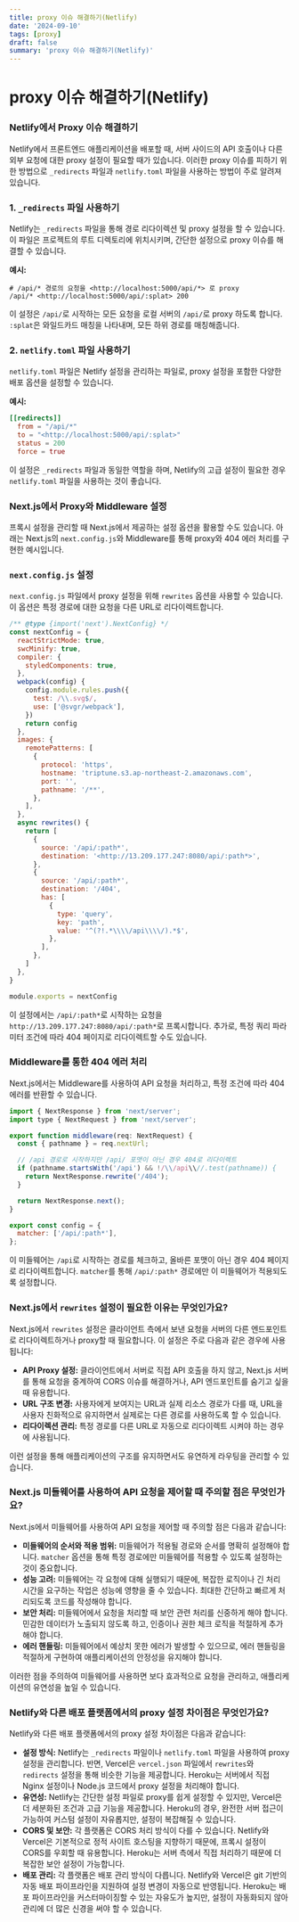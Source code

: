 ```yaml
---
title: proxy 이슈 해결하기(Netlify)
date: '2024-09-10'
tags: [proxy]
draft: false
summary: 'proxy 이슈 해결하기(Netlify)'
---
```


# proxy 이슈 해결하기(Netlify)

### Netlify에서 Proxy 이슈 해결하기

Netlify에서 프론트엔드 애플리케이션을 배포할 때, 서버 사이드의 API 호출이나 다른 외부 요청에 대한 proxy 설정이 필요할 때가 있습니다. 이러한 proxy 이슈를 피하기 위한 방법으로 `_redirects` 파일과 `netlify.toml` 파일을 사용하는 방법이 주로 알려져 있습니다.

### 1. `_redirects` 파일 사용하기

Netlify는 `_redirects` 파일을 통해 경로 리다이렉션 및 proxy 설정을 할 수 있습니다. 이 파일은 프로젝트의 루트 디렉토리에 위치시키며, 간단한 설정으로 proxy 이슈를 해결할 수 있습니다.

**예시:**

```
# /api/* 경로의 요청을 <http://localhost:5000/api/*> 로 proxy
/api/* <http://localhost:5000/api/:splat> 200

```

이 설정은 `/api/`로 시작하는 모든 요청을 로컬 서버의 `/api/`로 proxy 하도록 합니다. `:splat`은 와일드카드 매칭을 나타내며, 모든 하위 경로를 매칭해줍니다.

### 2. `netlify.toml` 파일 사용하기

`netlify.toml` 파일은 Netlify 설정을 관리하는 파일로, proxy 설정을 포함한 다양한 배포 옵션을 설정할 수 있습니다.

**예시:**

```toml
[[redirects]]
  from = "/api/*"
  to = "<http://localhost:5000/api/:splat>"
  status = 200
  force = true

```

이 설정은 `_redirects` 파일과 동일한 역할을 하며, Netlify의 고급 설정이 필요한 경우 `netlify.toml` 파일을 사용하는 것이 좋습니다.

### Next.js에서 Proxy와 Middleware 설정

프록시 설정을 관리할 때 Next.js에서 제공하는 설정 옵션을 활용할 수도 있습니다. 아래는 Next.js의 `next.config.js`와 Middleware를 통해 proxy와 404 에러 처리를 구현한 예시입니다.

### `next.config.js` 설정

`next.config.js` 파일에서 proxy 설정을 위해 `rewrites` 옵션을 사용할 수 있습니다. 이 옵션은 특정 경로에 대한 요청을 다른 URL로 리다이렉트합니다.

```jsx
/** @type {import('next').NextConfig} */
const nextConfig = {
  reactStrictMode: true,
  swcMinify: true,
  compiler: {
    styledComponents: true,
  },
  webpack(config) {
    config.module.rules.push({
      test: /\\.svg$/,
      use: ['@svgr/webpack'],
    })
    return config
  },
  images: {
    remotePatterns: [
      {
        protocol: 'https',
        hostname: 'triptune.s3.ap-northeast-2.amazonaws.com',
        port: '',
        pathname: '/**',
      },
    ],
  },
  async rewrites() {
    return [
      {
        source: '/api/:path*',
        destination: '<http://13.209.177.247:8080/api/:path*>',
      },
      {
        source: '/api/:path*',
        destination: '/404',
        has: [
          {
            type: 'query',
            key: 'path',
            value: '^(?!.*\\\\/api\\\\/).*$',
          },
        ],
      },
    ]
  },
}

module.exports = nextConfig
```

이 설정에서는 `/api/:path*`로 시작하는 요청을 `http://13.209.177.247:8080/api/:path*`로 프록시합니다. 추가로, 특정 쿼리 파라미터 조건에 따라 404 페이지로 리다이렉트할 수도 있습니다.

### Middleware를 통한 404 에러 처리

Next.js에서는 Middleware를 사용하여 API 요청을 처리하고, 특정 조건에 따라 404 에러를 반환할 수 있습니다.

```jsx
import { NextResponse } from 'next/server';
import type { NextRequest } from 'next/server';

export function middleware(req: NextRequest) {
  const { pathname } = req.nextUrl;

  // /api 경로로 시작하지만 /api/ 포맷이 아닌 경우 404로 리다이렉트
  if (pathname.startsWith('/api') && !/\\/api\\//.test(pathname)) {
    return NextResponse.rewrite('/404');
  }

  return NextResponse.next();
}

export const config = {
  matcher: ['/api/:path*'],
};

```

이 미들웨어는 `/api`로 시작하는 경로를 체크하고, 올바른 포맷이 아닌 경우 404 페이지로 리다이렉트합니다. `matcher`를 통해 `/api/:path*` 경로에만 이 미들웨어가 적용되도록 설정합니다.

### Next.js에서 `rewrites` 설정이 필요한 이유는 무엇인가요?

Next.js에서 `rewrites` 설정은 클라이언트 측에서 보낸 요청을 서버의 다른 엔드포인트로 리다이렉트하거나 proxy할 때 필요합니다. 이 설정은 주로 다음과 같은 경우에 사용됩니다:

- **API Proxy 설정:** 클라이언트에서 서버로 직접 API 호출을 하지 않고, Next.js 서버를 통해 요청을 중계하여 CORS 이슈를 해결하거나, API 엔드포인트를 숨기고 싶을 때 유용합니다.
- **URL 구조 변경:** 사용자에게 보여지는 URL과 실제 리소스 경로가 다를 때, URL을 사용자 친화적으로 유지하면서 실제로는 다른 경로를 사용하도록 할 수 있습니다.
- **리다이렉션 관리:** 특정 경로를 다른 URL로 자동으로 리다이렉트 시켜야 하는 경우에 사용됩니다.

이런 설정을 통해 애플리케이션의 구조를 유지하면서도 유연하게 라우팅을 관리할 수 있습니다.

### Next.js 미들웨어를 사용하여 API 요청을 제어할 때 주의할 점은 무엇인가요?

Next.js에서 미들웨어를 사용하여 API 요청을 제어할 때 주의할 점은 다음과 같습니다:

- **미들웨어의 순서와 적용 범위:** 미들웨어가 적용될 경로와 순서를 명확히 설정해야 합니다. `matcher` 옵션을 통해 특정 경로에만 미들웨어를 적용할 수 있도록 설정하는 것이 중요합니다.
- **성능 고려:** 미들웨어는 각 요청에 대해 실행되기 때문에, 복잡한 로직이나 긴 처리 시간을 요구하는 작업은 성능에 영향을 줄 수 있습니다. 최대한 간단하고 빠르게 처리되도록 코드를 작성해야 합니다.
- **보안 처리:** 미들웨어에서 요청을 처리할 때 보안 관련 처리를 신중하게 해야 합니다. 민감한 데이터가 노출되지 않도록 하고, 인증이나 권한 체크 로직을 적절하게 추가해야 합니다.
- **에러 핸들링:** 미들웨어에서 예상치 못한 에러가 발생할 수 있으므로, 에러 핸들링을 적절하게 구현하여 애플리케이션의 안정성을 유지해야 합니다.

이러한 점을 주의하여 미들웨어를 사용하면 보다 효과적으로 요청을 관리하고, 애플리케이션의 유연성을 높일 수 있습니다.

### Netlify와 다른 배포 플랫폼에서의 proxy 설정 차이점은 무엇인가요?

Netlify와 다른 배포 플랫폼에서의 proxy 설정 차이점은 다음과 같습니다:

- **설정 방식:** Netlify는 `_redirects` 파일이나 `netlify.toml` 파일을 사용하여 proxy 설정을 관리합니다. 반면, Vercel은 `vercel.json` 파일에서 `rewrites`와 `redirects` 설정을 통해 비슷한 기능을 제공합니다. Heroku는 서버에서 직접 Nginx 설정이나 Node.js 코드에서 proxy 설정을 처리해야 합니다.
- **유연성:** Netlify는 간단한 설정 파일로 proxy를 쉽게 설정할 수 있지만, Vercel은 더 세분화된 조건과 고급 기능을 제공합니다. Heroku의 경우, 완전한 서버 접근이 가능하여 커스텀 설정이 자유롭지만, 설정이 복잡해질 수 있습니다.
- **CORS 및 보안:** 각 플랫폼은 CORS 처리 방식이 다를 수 있습니다. Netlify와 Vercel은 기본적으로 정적 사이트 호스팅을 지향하기 때문에, 프록시 설정이 CORS를 우회할 때 유용합니다. Heroku는 서버 측에서 직접 처리하기 때문에 더 복잡한 보안 설정이 가능합니다.
- **배포 관리:** 각 플랫폼은 배포 관리 방식이 다릅니다. Netlify와 Vercel은 git 기반의 자동 배포 파이프라인을 지원하여 설정 변경이 자동으로 반영됩니다. Heroku는 배포 파이프라인을 커스터마이징할 수 있는 자유도가 높지만, 설정이 자동화되지 않아 관리에 더 많은 신경을 써야 할 수 있습니다.
